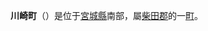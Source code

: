{{日本町村|
自治體名=川崎|
町村=町|
圖像=[[File:Kamafusa_lake.JPG|240px]]|
圖像說明=[[釜房湖|釜房湖]]（釜房水庫）|
町村章=[[File:Emblem_of_Kawasaki,_Miyagi.svg|100px]]|
日文原名=川崎町|
平假名=かわさきまち|
羅馬字拼音=Kawasaki-machi|
都道府縣=宮城縣|
支廳=|
郡=柴田郡|
編號=04324-9|
面積=53.98|
邊界未定=|
人口=35,942|
統計時間= |
自治體=[[仙台市|仙台市]]（[[太白区|太白区]]）、[[村田町|村田町]]、[[藏王町|藏王町]]<br />'''[[山形縣|山形縣]]：'''[[山形市|山形市]]、[[上山市|上山市]]|
樹=[[ドウダン|ドウダン]]|
花=[[杜鵑花|常綠杜鵑]]|
鳥=|
其他象徵物=|
其他象徵=|
郵遞區號=989-1592|
所在地=柴田郡川崎町大字前川字裏丁175-1|
電話號碼=224-84-2111|
外部連結=http://www.town.kawasaki.miyagi.jp/index.html|
經度=|
緯度=|
地圖=|
註記=
}}
'''川崎町'''（{{jpn|j=川崎町|hg=かわさきまち|rm=Kawasaki machi|f=y}}）是位于[[宮城縣|宮城縣]]南部，屬[[柴田郡|柴田郡]]的一[[町|町]]。

{{宮城縣}}{{Authority control}}